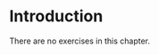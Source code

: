 # Introduction {#sec-intro .unnumbered}

::: callout-note
There are no exercises in this chapter.
:::

